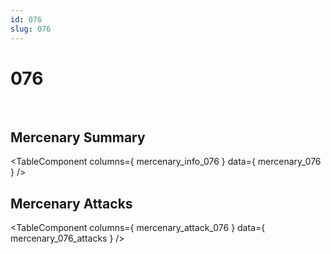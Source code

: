```yaml
---
id: 076
slug: 076
---
```



# 076

<div style = {{ display: "flex" }}>
    <Image img={require('@site/static/img/mercenaries/illust/thum_char_view_n_076.jpg')}/>
    <Image img={require('@site/static/img/mercenaries/illust/thum_char_view_o_076.jpg')}/>
</div>

## Mercenary Summary

<TableComponent
  columns={ mercenary_info_076 }
  data={ mercenary_076 }
/>

## Mercenary Attacks

<TableComponent
  columns={ mercenary_attack_076 }
  data={ mercenary_076_attacks }
/>